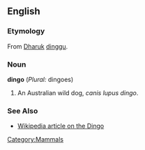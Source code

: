 {{wikipedia}}
==English==
[[Category:Mammals]]

===Etymology===
From [[Dharuk]] [[dinggu]]. <!-- spelling? -->
===Noun===
'''dingo''' (''Plural:'' dingoes)

#An Australian wild dog, ''canis lupus dingo''.

===See Also===
*[[w:Dingo|Wikipedia article on the Dingo]]